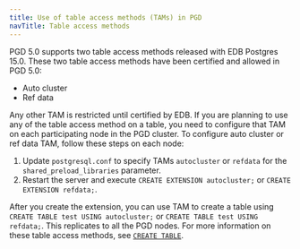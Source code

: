 ```yaml
---
title: Use of table access methods (TAMs) in PGD
navTitle: Table access methods
---
```


PGD 5.0 supports two table access methods released with EDB Postgres 15.0. These
two table access methods have been certified and allowed in PGD 5.0:

 * Auto cluster
 * Ref data

Any other TAM is restricted until certified by EDB. If you are planning to use
any of the table access method on a table, you need to configure that TAM on
each participating node in the PGD cluster. To configure auto cluster or ref
data TAM, follow these steps on each node:

1.   Update `postgresql.conf` to specify TAMs `autocluster` or `refdata` for the
    `shared_preload_libraries` parameter.
1.   Restart the server and execute `CREATE EXTENSION autocluster;` or
    `CREATE EXTENSION refdata;`.

After you create the extension, you can use TAM to create a table using `CREATE
TABLE test USING autocluster;` or `CREATE TABLE test USING refdata;`. This
replicates to all the PGD nodes. For more information on these table access
methods, see [`CREATE TABLE`](/epas/latest/epas_compat_sql/36_create_table/).

